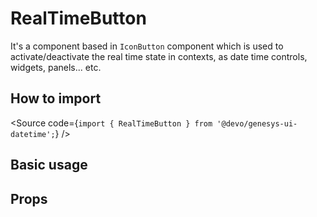 

<Meta of={Stories} />

# RealTimeButton

It's a component based in `IconButton` component which is used to activate/deactivate the real time state in contexts,
as date time controls, widgets, panels... etc.

## How to import

<Source code={`import { RealTimeButton } from '@devo/genesys-ui-datetime';`} />

## Basic usage

<Canvas of={Stories.Base} />

## Props

<ArgTypes of={Stories} />
